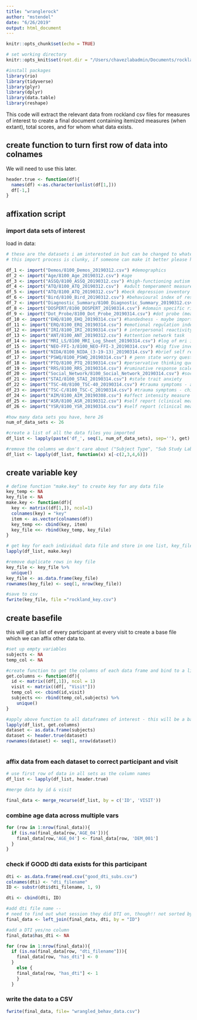```yaml
---
title: "wranglerock"
author: "mstendel"
date: "6/26/2019"
output: html_document
---
```


```r
knitr::opts_chunk$set(echo = TRUE)

# set working directory
knitr::opts_knit$set(root.dir = "/Users/chavezlabadmin/Documents/rockland_behavior")

#install packages
library(rio)
library(tidyverse)
library(plyr)
library(dplyr)
library(data.table)
library(reshape)
```

This code will extract the relevant data from rockland csv files for measures of interest to create a final document containing itemized measures (when extant), total scores, and for whom what data exists.

## create function to turn first row of data into colnames

We will need to use this later. 

```r
header.true <- function(df){
  names(df) <-as.character(unlist(df[1,]))
  df[-1,]
}

```

## affixation script

### import data sets of interest

load in data:
``` r

# these are the datasets i am interested in but can be changed to whatever suits your fancy
# this import process is clunky, if someone can make it better please help

df_1 <- import("Demos/8100_Demos_20190312.csv") #demographics
df_2 <- import("Age/8100_Age_20190312.csv") #age
df_3 <- import("ASSQ/8100_ASSQ_20190312.csv") #high-functioning autism spectrum questionnaire
df_4 <- import("ATQ/8100_ATQ_20190312.csv")  #adult temperament measure
df_5 <- import("ATQ/8100_ATQ_20190312.csv") #beck depression inventory 2
df_6 <- import("Bird/8100_Bird_20190312.csv") #behavioural index of resiliency to stress
df_7 <- import("Diagnostic_Summary/8100_Diagnostic_Summary_20190312.csv") # do they meet criteria for DSM-IV diagnosis? 
df_8 <- import("DOSPERT/8100_DOSPERT_20190314.csv") #domain specific risk taking (specifically interested in social domain)
df_9 <- import("Dot_Probe/8100_Dot_Probe_20190314.csv") #dot probe (measure of selective attention to threatening stim)
df_10 <- import("EHQ/8100_EHQ_20190314.csv") #handedness - maybe important for brain data?? 
df_11 <- import("ERQ/8100_ERQ_20190314.csv") #emotional regulation index
df_12 <- import("IRI/8100_IRI_20190314.csv") # interpersonal reactivity index 
df_13 <- import("ANT/8100_ANT_20190312.csv") #attention network task
df_14 <- import("MRI_LS/8100_MRI_Log_Sheet_20190314.csv") #log of mri information
df_15 <- import("NEO-FFI-3/8100_NEO-FFI-3_20190314.csv") #big five inventory
df_16 <- import("NIDA/8100_NIDA_(3-19-13)_20190314.csv") #brief self report on drug use  
df_17 <- import("PSWQ/8100_PSWQ_20190314.csv") # penn state worry questionnaire
df_18 <- import("PTQ/8100_PTQ_20190314.csv") #perservative thinking questionnaire
df_19 <- import("RRS/8100_RRS_20190314.csv") #ruminative response scale 
df_20 <- import("Social_Network/8100_Social_Network_20190314.csv") #social networking questionnaire
df_21 <- import("STAI/8100_STAI_20190314.csv") #state trait anxiety
df_22 <- import("TSC-40/8100_TSC-40_20190314.csv") #trauma symptoms - adult
df_23 <- import("TSC-C/8100_TSC-C_20190314.csv") #trauma symptoms - child
df_24 <- import("AIM/8100_AIM_20190308.csv") #affect intensity measure
df_25 <- import("ASR/8100_ASR_20190312.csv") #self report (clinical measures) - ADULT
df_26 <- import("YSR/8100_YSR_20190314.csv") #self report (clinical measures) - YOUTH

#how many data sets you have, here 26
num_of_data_sets <- 26

#create a list of all the data files you imported
df_list <- lapply(paste('df_', seq(1, num_of_data_sets), sep=''), get)

#remove the columns we don't care about ("Subject Type", "Sub Study Label", "Days since first enrollment", "Days since sub study enrollment"))
df_list <- lapply(df_list, function(x) x[-c(2,3,4,6)])


```

## create variable key

``` r
# define function "make.key" to create key for any data file 
key_temp <- NA
key_file <- NA
make.key <- function(df){
  key <- matrix((df[1,]), ncol=1)
  colnames(key) = "key"
  item <- as.vector(colnames(df))
  key_temp <<- cbind(key, item)
  key_file <<- rbind(key_temp, key_file) 
}

# get key for each individual data file and store in one list, key_file
lapply(df_list, make.key)

#remove duplicate rows in key file
key_file <- key_file %>% 
  unique()
key_file <- as.data.frame(key_file)
rownames(key_file) <- seq(1, nrow(key_file))

#save to csv  
fwrite(key_file, file ="rockland_key.csv")
```

## create basefile

this will get a list of every participant at every visit to create a base file which we can affix other data to. 

```r

#set up empty variables
subjects <- NA
temp_col <- NA

#create function to get the columns of each data frame and bind to a list of subjects
get.columns <- function(df){
  id <- matrix((df[,1]), ncol = 1)
  visit <- matrix((df[, "Visit"]))
  temp_col <<- cbind(id,visit)
  subjects <<- rbind(temp_col,subjects) %>% 
    unique()
}

#apply above function to all dataframes of interest - this will be a base file of all subjects and visits
lapply(df_list, get.columns) 
dataset <- as.data.frame(subjects)
dataset <- header.true(dataset)
rownames(dataset) <- seq(1, nrow(dataset))
  
```


### affix data from each dataset to correct participant and visit

```r

# use first row of data in all sets as the column names
df_list <- lapply(df_list, header.true)

#merge data by id & visit

final_data <- merge_recurse(df_list, by = c('ID', 'VISIT'))
```
### combine age data across multiple vars

```r
for (row in 1:nrow(final_data)){
  if (is.na(final_data[row,'AGE_04'])){
    final_data[row,'AGE_04'] <- final_data[row, 'DEM_001']
  }
}

```

### check if GOOD dti data exists for this participant
```r

dti <- as.data.frame(read.csv("good_dti_subs.csv")
colnames(dti) <- "dti_filename"
ID <- substr(dti$dti_filename, 1, 9)

dti <- cbind(dti, ID)  

#add dti file name -- 
# need to find out what session they did DTI on, though!! not sorted by visit #. where is this info?
final_data <- left_join(final_data, dti, by = "ID")

#add a DTI yes/no column
final_data$has_dti <- NA

for (row in 1:nrow(final_data)){
  if (is.na(final_data[row, "dti_filename"])){
    final_data[row, "has_dti"] <- 0
  }
    else {
    final_data[row, "has_dti"] <- 1
    }
  }

``` 

### write the data to a CSV
```r
fwrite(final_data, file= "wrangled_behav_data.csv")
``` 
